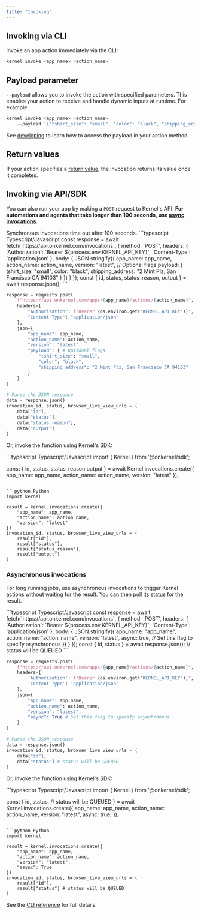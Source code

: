 ```yaml
---
title: "Invoking"
---
```


## Invoking via CLI

Invoke an app action immediately via the CLI:

```bash
kernel invoke <app_name> <action_name>
```

## Payload parameter
`--payload` allows you to invoke the action with specified parameters. This enables your action to receive and handle dynamic inputs at runtime. For example:
```bash
kernel invoke <app_name> <action_name> 
    --payload '{"tshirt_size": "small", "color": "black", "shipping_address": "2 Mint Plz, San Francisco CA 94103"}'
```

See [developing](/build/develop#parameters) to learn how to access the payload in your action method.

## Return values

If your action specifies a [return value](/build/develop#return-values), the invocation returns its value once it completes.

## Invoking via API/SDK

You can also run your app by making a `POST` request to Kernel's API.  **For automations and agents that take longer than 100 seconds, use [async invocations](/launch/invoke#asynchronous-invocations).**

<Info>
    Synchronous invocations time out after 100 seconds.
</Info>

<CodeGroup>
```typescript Typescript/Javascript
const response = await fetch(`https://api.onkernel.com/invocations`, {
    method: 'POST',
    headers: {
        'Authorization': `Bearer ${process.env.KERNEL_API_KEY}`,
        'Content-Type': 'application/json'
    },
    body: {
        JSON.stringify({
            app_name: app_name,
            action_name: action_name,
            version: "latest",
            // Optional flags
            payload: {
                tshirt_size: "small",
                color: "black",
                shipping_address: "2 Mint Plz, San Francisco CA 94103"
            }
        })
    }
});
const { id, status, status_reason, output } = await response.json();
```

```python Python
response = requests.post(
    f"https://api.onkernel.com/apps/{app_name}/actions/{action_name}",
    headers={
        "Authorization": f"Bearer {os.environ.get('KERNEL_API_KEY')}",
        "Content-Type": "application/json"
    },
    json={
        "app_name": app_name,
        "action_name": action_name,
        "version": "latest",
        "payload": { # Optional flags
            "tshirt_size": "small",
            "color": "black",
            "shipping_address": "2 Mint Plz, San Francisco CA 94103"
        }
    }
)

# Parse the JSON response
data = response.json()
invocation_id, status, browser_live_view_urls = (
    data["id"],
    data["status"],
    data["status_reason"],
    data["output"]
)
```

</CodeGroup>

Or, invoke the function using Kernel's SDK:

<CodeGroup>
```typescript Typescript/Javascript
import { Kernel } from '@onkernel/sdk';

const {
    id,
    status,
    status_reason
    output
} = await Kernel.invocations.create({
    app_name: app_name,
    action_name: action_name,
    version: "latest"
});
```

```python Python
import kernel

result = kernel.invocations.create({
    "app_name": app_name,
    "action_name": action_name,
    "version": "latest"
})
invocation_id, status, browser_live_view_urls = (
    result["id"],
    result["status"],
    result["status_reason"],
    result["output"]
)
```

</CodeGroup>

### Asynchronous invocations
For long running jobs, use asynchronous invocations to trigger Kernel actions without waiting for the result. You can then poll its [status](/observability/status) for the result.

<CodeGroup>
```typescript Typescript/Javascript
const response = await fetch(`https://api.onkernel.com/invocations`, {
    method: 'POST',
    headers: {
        'Authorization': `Bearer ${process.env.KERNEL_API_KEY}`,
        'Content-Type': 'application/json'
    },
    body: {
        JSON.stringify({
            app_name: "app_name",
            action_name: "action_name",
            version: "latest",
            async: true, // Set this flag to specify asynchronous
        })
    }
});
const { id, status } = await response.json(); // status will be QUEUED
```

```python Python
response = requests.post(
    f"https://api.onkernel.com/apps/{app_name}/actions/{action_name}",
    headers={
        'Authorization': f"Bearer {os.environ.get('KERNEL_API_KEY')}",
        'Content-Type': 'application/json'
    },
    json={
        "app_name": app_name,
        "action_name": action_name,
        "version": "latest",
        "async": True # Set this flag to specify asynchronous
    }
)

# Parse the JSON response
data = response.json()
invocation_id, status, browser_live_view_urls = (
    data["id"],
    data["status"] # status will be QUEUED
)
```

</CodeGroup>

Or, invoke the function using Kernel's SDK:

<CodeGroup>
```typescript Typescript/Javascript
import { Kernel } from '@onkernel/sdk';

const {
    id,
    status, // status will be QUEUED
} = await Kernel.invocations.create({
    app_name: app_name,
    action_name: action_name,
    version: "latest",
    async: true,
});
```

```python Python
import kernel

result = kernel.invocations.create({
    "app_name": app_name,
    "action_name": action_name,
    "version": "latest",
    "async": True
})
invocation_id, status, browser_live_view_urls = (
    result["id"],
    result["status"] # status will be QUEUED
)
```

</CodeGroup>

See the [CLI reference](/reference/cli) for full details.
